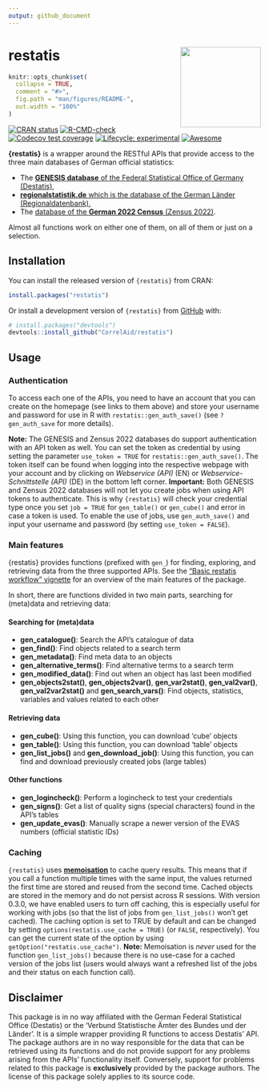 ```yaml
---
output: github_document
---
```


# restatis <img src="man/figures/hexsticker_restatis.png" width="160px" align="right" />

<!-- README.md is generated from README.Rmd. Please edit that file -->

```r
knitr::opts_chunk$set(
  collapse = TRUE,
  comment = "#>",
  fig.path = "man/figures/README-",
  out.width = "100%"
)
```

<!-- badges: start -->
[![CRAN status](https://www.r-pkg.org/badges/version/restatis)](https://CRAN.R-project.org/package=restatis)
[![R-CMD-check](https://github.com/CorrelAid/restatis/actions/workflows/R-CMD-check.yaml/badge.svg)](https://github.com/CorrelAid/restatis/actions/workflows/R-CMD-check.yaml)
[![Codecov test coverage](https://codecov.io/gh/CorrelAid/restatis/graph/badge.svg)](https://app.codecov.io/gh/CorrelAid/restatis)
[![Lifecycle: experimental](https://img.shields.io/badge/lifecycle-experimental-orange.svg)](https://lifecycle.r-lib.org/articles/stages.html#experimental)
[![Awesome](https://cdn.rawgit.com/sindresorhus/awesome/d7305f38d29fed78fa85652e3a63e154dd8e8829/media/badge.svg)](https://github.com/sindresorhus/awesome)
<!-- badges: end -->

**{restatis}** is a wrapper around the RESTful APIs that provide access to the three main databases of German official statistics:

- The [**GENESIS database** of the Federal Statistical Office of Germany (Destatis)](https://www-genesis.destatis.de/genesis/online),
- [**regionalstatistik.de** which is the database of the German Länder (Regionaldatenbank)](https://www.regionalstatistik.de/genesis/online/),
- The [database of the **German 2022 Census** (Zensus 2022)](https://ergebnisse.zensus2022.de/datenbank/online/).

Almost all functions work on either one of them, on all of them or just on a selection.

## Installation

You can install the released version of `{restatis}` from CRAN:

``` r
install.packages("restatis")
```

Or install a development version of `{restatis}` from [GitHub](https://github.com/CorrelAid/restatis) with:

``` r
# install.packages("devtools")
devtools::install_github("CorrelAid/restatis")
```

## Usage

### Authentication

To access each one of the APIs, you need to have an account that you can create on the homepage (see links to them above) and store your username and password for use in R with `restatis::gen_auth_save()` (see `?gen_auth_save` for more details). 

**Note:** The GENESIS and Zensus 2022 databases do support authentication with an API token as well. You can set the token as credential by using setting the parameter `use_token = TRUE` for `restatis::gen_auth_save()`. The token itself can be found when logging into the respective webpage with your account and by clicking on *Webservice (API)* (EN) or *Webservice-Schnittstelle (API)* (DE) in the bottom left corner. **Important:** Both GENESIS and Zensus 2022 databases will not let you create jobs when using API tokens to authenticate. This is why `{restatis}` will check your credential type once you set `job = TRUE` for `gen_table()` or `gen_cube()` and error in case a token is used. To enable the use of jobs, use `gen_auth_save()` and input your username and password (by setting `use_token = FALSE`).

### Main features

{restatis} provides functions (prefixed with `gen_`) for finding, exploring, and retrieving data from the three supported APIs. See the ["Basic restatis workflow" vignette](https://correlaid.github.io/restatis/articles/restatis.html) for an overview of the main features of the package.

In short, there are functions divided in two main parts, searching for (meta)data and retrieving data:

#### Searching for (meta)data
- **gen_catalogue()**: Search the API's catalogue of data
- **gen_find()**: Find objects related to a search term
- **gen_metadata()**: Find meta data to an objects
- **gen_alternative_terms()**: Find alternative terms to a search term
- **gen_modified_data()**: Find out when an object has last been modified
- **gen_objects2stat()**, **gen_objects2var()**, **gen_var2stat()**, **gen_val2var()**, **gen_val2var2stat()** and **gen_search_vars()**: Find objects, statistics, variables and values related to each other

#### Retrieving data
- **gen_cube()**: Using this function, you can download 'cube' objects
- **gen_table()**: Using this function, you can download 'table' objects 
- **gen_list_jobs()** and **gen_download_job()**: Using this function, you can find and download previously created jobs (large tables)

#### Other functions
- **gen_logincheck()**: Perform a logincheck to test your credentials
- **gen_signs()**: Get a list of quality signs (special characters) found in the API's tables
- **gen_update_evas()**: Manually scrape a newer version of the EVAS numbers (official statistic IDs)

### Caching

`{restatis}` uses [**memoisation**](https://github.com/r-lib/memoise) to cache query results. This means that if you call a function multiple times with the same input, the values returned the first time are stored and reused from the second time. Cached objects are stored in the memory and do not persist across R sessions. With version 0.3.0, we have enabled users to turn off caching, this is especially useful for working with jobs (so that the list of jobs from `gen_list_jobs()` won't get cached). The caching option is set to TRUE by default and can be changed by setting `options(restatis.use_cache = TRUE)` (or `FALSE`, respectively). You can get the current state of the option by using `getOption("restatis.use_cache")`. **Note:** Memoisation is *never* used for the function `gen_list_jobs()` because there is no use-case for a cached version of the jobs list (users would always want a refreshed list of the jobs and their status on each function call).

## Disclaimer

This package is in no way affiliated with the German Federal Statistical Office (Destatis) or the 'Verbund Statistische Ämter des Bundes und der Länder'. It is a simple wrapper providing R functions to access Destatis' API. The package authors are in no way responsible for the data that can be retrieved using its functions and do not provide support for any problems arising from the APIs' functionality itself. Conversely, support for problems related to this package is **exclusively** provided by the package authors. The license of this package solely applies to its source code. 
